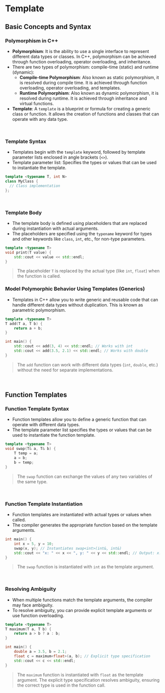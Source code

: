 # Template

## Basic Concepts and Syntax

### Polymorphism in C++
- **Polymorphism**: It is the ability to use a single interface to represent different data types or classes. In C++, polymorphism can be achieved through function overloading, operator overloading, and inheritance.
- There are two types of polymorphism: compile-time (static) and runtime (dynamic):
  - **Compile-time Polymorphism**: Also known as static polymorphism, it is resolved during compile time. It is achieved through function overloading, operator overloading, and templates.
  - **Runtime Polymorphism**: Also known as dynamic polymorphism, it is resolved during runtime. It is achieved through inheritance and virtual functions.
- **Template**: A `template` is a blueprint or formula for creating a generic class or function. It allows the creation of functions and classes that can operate with any data type.

<br />

### Template Syntax
- Templates begin with the `template` keyword, followed by template parameter lists enclosed in angle brackets (`<>`).
- Template parameter list: Specifies the types or values that can be used to instantiate the template.
```cpp
template <typename T, int N>
class MyClass {
  // Class implementation
};
```

<br />

### Template Body
- The template body is defined using placeholders that are replaced during instantiation with actual arguments.
- The placeholders are specified using the `typename` keyword for types and other keywords like `class`, `int`, etc., for non-type parameters.
```cpp
template <typename T>
void print(T value) {
    std::cout << value << std::endl;
}
```
> The placeholder `T` is replaced by the actual type (like `int`, `float`) when the function is called.

### Model Polymorphic Behavior Using Templates (Generics)
- Templates in C++ allow you to write generic and reusable code that can handle different data types without duplication. This is known as parametric polymorphism.
```cpp
template <typename T>
T add(T a, T b) {
    return a + b;
}

int main() {
    std::cout << add(3, 4) << std::endl; // Works with int
    std::cout << add(3.5, 2.1) << std::endl; // Works with double
}
```
> The `add` function can work with different data types (`int`, `double`, etc.) without the need for separate implementations.

<br />

## Function Templates
### Function Template Syntax
- Function templates allow you to define a generic function that can operate with different data types.
- The template parameter list specifies the types or values that can be used to instantiate the function template.
```cpp
template <typename T>
void swap(T& a, T& b) {
    T temp = a;
    a = b;
    b = temp;
}
```
> The `swap` function can exchange the values of any two variables of the same type.

<br />

### Function Template Instantiation
- Function templates are instantiated with actual types or values when called.
- The compiler generates the appropriate function based on the template arguments.
```cpp
int main() {
    int x = 5, y = 10;
    swap(x, y); // Instantiates swap<int>(int&, int&)
    std::cout << "x: " << x << ", y: " << y << std::endl; // Output: x: 10, y: 5
}
```
> The `swap` function is instantiated with `int` as the template argument.

<br />

### Resolving Ambiguity
- When multiple functions match the template arguments, the compiler may face ambiguity.
- To resolve ambiguity, you can provide explicit template arguments or use function overloading.
```cpp
template <typename T>
T maximum(T a, T b) {
    return a > b ? a : b;
}

int main() {
    double a = 3.5, b = 2.1;
    float c = maximum<float>(a, b); // Explicit type specification
    std::cout << c << std::endl;
}
```
> The `maximum` function is instantiated with `float` as the template argument. The explicit type specification resolves ambiguity, ensuring the correct type is used in the function call.

